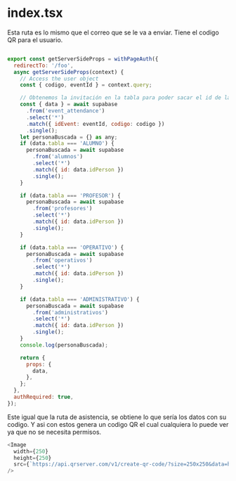 # index.tsx

Esta ruta es lo mismo que el correo que se le va a enviar. Tiene el codigo QR para el usuario.

```js

export const getServerSideProps = withPageAuth({
  redirectTo: '/foo',
  async getServerSideProps(context) {
    // Access the user object
    const { codigo, eventId } = context.query;

    // Obtenemos la invitación en la tabla para poder sacar el id de la persona en su tabla
    const { data } = await supabase
      .from('event_attendance')
      .select('*')
      .match({ idEvent: eventId, codigo: codigo })
      .single();
    let personaBuscada = {} as any;
    if (data.tabla === 'ALUMNO') {
      personaBuscada = await supabase
        .from('alumnos')
        .select('*')
        .match({ id: data.idPerson })
        .single();
    }

    if (data.tabla === 'PROFESOR') {
      personaBuscada = await supabase
        .from('profesores')
        .select('*')
        .match({ id: data.idPerson })
        .single();
    }

    if (data.tabla === 'OPERATIVO') {
      personaBuscada = await supabase
        .from('operativos')
        .select('*')
        .match({ id: data.idPerson })
        .single();
    }

    if (data.tabla === 'ADMINISTRATIVO') {
      personaBuscada = await supabase
        .from('administrativos')
        .select('*')
        .match({ id: data.idPerson })
        .single();
    }
    console.log(personaBuscada);

    return {
      props: {
        data,
      },
    };
  },
  authRequired: true,
});
```

Este igual que la ruta de asistencia, se obtiene lo que sería los datos con su codigo.
Y asi con estos genera un codigo QR el cual cualquiera lo puede ver ya que no se necesita permisos.

```js
<Image
  width={250}
  height={250}
  src={`https://api.qrserver.com/v1/create-qr-code/?size=250x250&data=https://eventos-poli-nxt-f1gq.vercel.app/eventos/${eventId}/${codigo}/asistencia`}
/>
```
